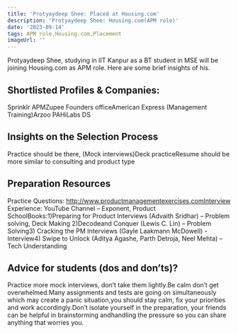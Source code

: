 ```yaml
---
title: 'Protyaydeep Shee: Placed at Housing.com'
description: 'Protyaydeep Shee: Housing.com(APM role)'
date: '2023-09-14'
tags: APM role,Housing.com,Placement
imageUrl: ''
---
```


Protyaydeep Shee, studying in IIT Kanpur as a BT student in MSE will be joining Housing.com as APM role. Here are some brief insights of his.

## Shortlisted Profiles & Companies:
Sprinklr APMZupee Founders officeAmerican Express (Management Training)Arzoo PAHiLabs DS

## Insights on the Selection Process
Practice should be there, (Mock interviews)Deck practiceResume should be more similar to consulting and product type

##  Preparation Resources
Practice Questions: http://www.productmanagementexercises.comInterview Experience: YouTube Channel – Exponent, Product SchoolBooks:1)Preparing for Product Interviews (Advaith Sridhar) – Problem solving, Deck Making 2)Decodeand Conquer (Lewis C. Lin) – Problem Solving3) Cracking the PM Interviews (Gayle Laakmann McDowell) - Interview4) Swipe to Unlock (Aditya Agashe, Parth Detroja, Neel Mehta) – Tech Understanding

## Advice for students (dos and don’ts)? 
Practice more mock interviews, don’t take them lightly.Be calm don’t get overwhelmed.Many assignments and tests are going on simultaneously which may create a panic situation,you should stay calm, fix your priorities and work accordingly.Don’t isolate yourself in the preparation, your friends can be helpful in brainstorming andhandling the pressure so you can share anything that worries you.

